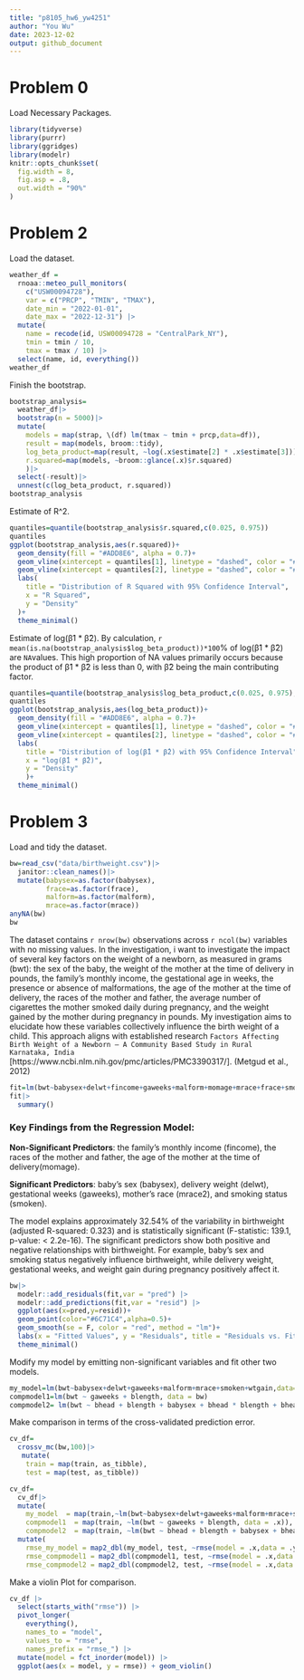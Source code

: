 ```yaml
---
title: "p8105_hw6_yw4251"
author: "You Wu"
date: 2023-12-02
output: github_document
---
```

# Problem 0
Load Necessary Packages.
```r
library(tidyverse)
library(purrr)
library(ggridges)
library(modelr)
knitr::opts_chunk$set(
  fig.width = 8,
  fig.asp = .8,
  out.width = "90%"
)
```

# Problem 2
Load the dataset.
```r
weather_df = 
  rnoaa::meteo_pull_monitors(
    c("USW00094728"),
    var = c("PRCP", "TMIN", "TMAX"), 
    date_min = "2022-01-01",
    date_max = "2022-12-31") |>
  mutate(
    name = recode(id, USW00094728 = "CentralPark_NY"),
    tmin = tmin / 10,
    tmax = tmax / 10) |>
  select(name, id, everything())
weather_df
```

Finish the bootstrap.
```r
bootstrap_analysis=
  weather_df|>
  bootstrap(n = 5000)|>
  mutate(
    models = map(strap, \(df) lm(tmax ~ tmin + prcp,data=df)),
    result = map(models, broom::tidy),
    log_beta_product=map(result, ~log(.x$estimate[2] * .x$estimate[3])),
    r.squared=map(models, ~broom::glance(.x)$r.squared)
    )|>
  select(-result)|>
  unnest(c(log_beta_product, r.squared))
bootstrap_analysis
```

Estimate of R^2.
```r
quantiles=quantile(bootstrap_analysis$r.squared,c(0.025, 0.975))
quantiles
ggplot(bootstrap_analysis,aes(r.squared))+
  geom_density(fill = "#ADD8E6", alpha = 0.7)+
  geom_vline(xintercept = quantiles[1], linetype = "dashed", color = "#00008B", size = 1) +
  geom_vline(xintercept = quantiles[2], linetype = "dashed", color = "#00008B", size = 1) +
  labs(
    title = "Distribution of R Squared with 95% Confidence Interval",
    x = "R Squared",
    y = "Density"
  )+
  theme_minimal()
```

Estimate of log(β̂1 * β̂2). By calculation, `r mean(is.na(bootstrap_analysis$log_beta_product))*100`% of log(β̂1 * β̂2) are `NA`values. This high proportion of NA values primarily occurs because the product of 
β̂1 * β̂2 is less than 0, with β̂2 being the main contributing factor.
```r
quantiles=quantile(bootstrap_analysis$log_beta_product,c(0.025, 0.975),na.rm=TRUE)
quantiles
ggplot(bootstrap_analysis,aes(log_beta_product))+
  geom_density(fill = "#ADD8E6", alpha = 0.7)+
  geom_vline(xintercept = quantiles[1], linetype = "dashed", color = "#00008B", size = 1) +
  geom_vline(xintercept = quantiles[2], linetype = "dashed", color = "#00008B", size = 1) +
  labs(
    title = "Distribution of log(β̂1 * β̂2) with 95% Confidence Interval",
    x = "log(β̂1 * β̂2)",
    y = "Density"
    )+
  theme_minimal()
```

# Problem 3
Load and tidy the dataset. 
```r
bw=read_csv("data/birthweight.csv")|>
  janitor::clean_names()|>
  mutate(babysex=as.factor(babysex),
         frace=as.factor(frace),
         malform=as.factor(malform),
         mrace=as.factor(mrace))
anyNA(bw)
bw
```
The dataset contains `r nrow(bw)` observations across `r ncol(bw)` variables with no missing values. In the investigation, i want to investigate the impact of several key factors on the weight of a newborn, as measured in grams (bwt): the sex of the baby, the weight of the mother at the time of delivery in pounds, the family's monthly income, the gestational age in weeks, the presence or absence of malformations, the age of the mother at the time of delivery, the races of the mother and father, the average number of cigarettes the mother smoked daily during pregnancy, and the weight gained by the mother during pregnancy in pounds. My investigation aims to elucidate how these variables collectively influence the birth weight of a child. This approach aligns with established research `Factors Affecting Birth Weight of a Newborn – A Community Based Study in Rural Karnataka, India` [https://www.ncbi.nlm.nih.gov/pmc/articles/PMC3390317/]. (Metgud et al., 2012)
```r
fit=lm(bwt~babysex+delwt+fincome+gaweeks+malform+momage+mrace+frace+smoken+wtgain,data=bw)
fit|>
  summary()
```

### Key Findings from the Regression Model:
**Non-Significant Predictors**: the family's monthly income (fincome), the races of the mother and father, the age of the mother at the time of delivery(momage).

**Significant Predictors**: baby's sex (babysex), delivery weight (delwt), gestational weeks (gaweeks), mother's race (mrace2), and smoking status (smoken). 

The model explains approximately 32.54% of the variability in birthweight (adjusted R-squared: 0.323) and is statistically significant (F-statistic: 139.1, p-value: < 2.2e-16). The significant predictors show both positive and negative relationships with birthweight. For example, baby's sex and smoking status negatively influence birthweight, while delivery weight, gestational weeks, and weight gain during pregnancy positively affect it.

```r
bw|>
  modelr::add_residuals(fit,var = "pred") |>
  modelr::add_predictions(fit,var = "resid") |>
  ggplot(aes(x=pred,y=resid))+
  geom_point(color="#6C71C4",alpha=0.5)+
  geom_smooth(se = F, color = "red", method = "lm")+
  labs(x = "Fitted Values", y = "Residuals", title = "Residuals vs. Fitted Values")+
  theme_minimal()
```

Modify my model by emitting non-significant variables and fit other two models.
```r
my_model=lm(bwt~babysex+delwt+gaweeks+malform+mrace+smoken+wtgain,data=bw)
compmodel1=lm(bwt ~ gaweeks + blength, data = bw)
compmodel2= lm(bwt ~ bhead + blength + babysex + bhead * blength + bhead * babysex + blength * babysex + bhead * blength * babysex, data = bw)
```
Make comparison in terms of the cross-validated prediction error.
```r
cv_df=
  crossv_mc(bw,100)|>
   mutate(
    train = map(train, as_tibble),
    test = map(test, as_tibble))

cv_df=
  cv_df|>
  mutate(
    my_model  = map(train,~lm(bwt~babysex+delwt+gaweeks+malform+mrace+smoken+wtgain, data = .x)),
    compmodel1  = map(train, ~lm(bwt ~ gaweeks + blength, data = .x)),
    compmodel2  = map(train, ~lm(bwt ~ bhead + blength + babysex + bhead * blength + bhead * babysex + blength * babysex + bhead * blength * babysex, data = .x)))|>
  mutate(
    rmse_my_model = map2_dbl(my_model, test, ~rmse(model = .x,data = .y)),
    rmse_compmodel1 = map2_dbl(compmodel1, test, ~rmse(model = .x,data = .y)),
    rmse_compmodel2 = map2_dbl(compmodel2, test, ~rmse(model = .x,data = .y)))
```
Make a violin Plot for comparison.
```r
cv_df |> 
  select(starts_with("rmse")) |> 
  pivot_longer(
    everything(),
    names_to = "model", 
    values_to = "rmse",
    names_prefix = "rmse_") |> 
  mutate(model = fct_inorder(model)) |> 
  ggplot(aes(x = model, y = rmse)) + geom_violin()
```

